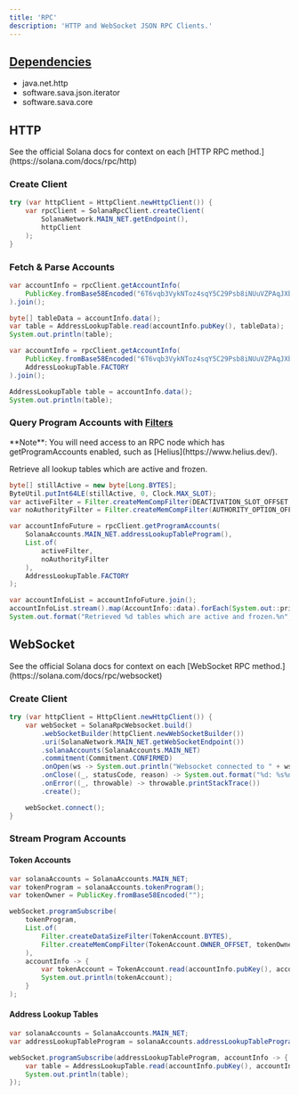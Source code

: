 ```yaml
---
title: 'RPC'
description: 'HTTP and WebSocket JSON RPC Clients.'
---
```


<Card title="GitHub Repository" icon="github" horizontal={true} href="https://github.com/sava-software/sava"/>

## [Dependencies](https://github.com/sava-software/sava/blob/main/sava-rpc/src/main/java/module-info.java)
  - java.net.http
  - software.sava.json.iterator
  - software.sava.core

## HTTP

<Info>
See the official Solana docs for context on each [HTTP RPC method.](https://solana.com/docs/rpc/http)
</Info>

### Create Client

```java
try (var httpClient = HttpClient.newHttpClient()) {
    var rpcClient = SolanaRpcClient.createClient(
        SolanaNetwork.MAIN_NET.getEndpoint(),
        httpClient
    );
}
```

### Fetch & Parse Accounts

```java
var accountInfo = rpcClient.getAccountInfo(
    PublicKey.fromBase58Encoded("6T6vqb3VykNToz4sqY5C29Psb8iNUuVZPAqJXbAgorVF"),
).join();

byte[] tableData = accountInfo.data();
var table = AddressLookupTable.read(accountInfo.pubKey(), tableData);
System.out.println(table);
```

```java
var accountInfo = rpcClient.getAccountInfo(
    PublicKey.fromBase58Encoded("6T6vqb3VykNToz4sqY5C29Psb8iNUuVZPAqJXbAgorVF"),
    AddressLookupTable.FACTORY
).join();

AddressLookupTable table = accountInfo.data();
System.out.println(table);
```

### Query Program Accounts with [Filters](https://solana.com/docs/rpc#filter-criteria)

<Info>
  **Note**: You will need access to an RPC node which has getProgramAccounts enabled, such as [Helius](https://www.helius.dev/).
</Info>

Retrieve all lookup tables which are active and frozen.

```java
byte[] stillActive = new byte[Long.BYTES];
ByteUtil.putInt64LE(stillActive, 0, Clock.MAX_SLOT);
var activeFilter = Filter.createMemCompFilter(DEACTIVATION_SLOT_OFFSET, stillActive);
var noAuthorityFilter = Filter.createMemCompFilter(AUTHORITY_OPTION_OFFSET, new byte[]{0});

var accountInfoFuture = rpcClient.getProgramAccounts(
    SolanaAccounts.MAIN_NET.addressLookupTableProgram(),
    List.of(
        activeFilter,
        noAuthorityFilter
    ),
    AddressLookupTable.FACTORY
);

var accountInfoList = accountInfoFuture.join();
accountInfoList.stream().map(AccountInfo::data).forEach(System.out::println);
System.out.format("Retrieved %d tables which are active and frozen.%n", accountInfoList.size());
```

## WebSocket

<Info>
See the official Solana docs for context on each [WebSocket RPC method.](https://solana.com/docs/rpc/websocket)
</Info>

### Create Client

```java
try (var httpClient = HttpClient.newHttpClient()) {
    var webSocket = SolanaRpcWebsocket.build()
        .webSocketBuilder(httpClient.newWebSocketBuilder())
        .uri(SolanaNetwork.MAIN_NET.getWebSocketEndpoint())
        .solanaAccounts(SolanaAccounts.MAIN_NET)
        .commitment(Commitment.CONFIRMED)
        .onOpen(ws -> System.out.println("Websocket connected to " + ws.endpoint()))
        .onClose((_, statusCode, reason) -> System.out.format("%d: %s%n", statusCode, reason))
        .onError((_, throwable) -> throwable.printStackTrace())
        .create();

    webSocket.connect();
}
```

### Stream Program Accounts

#### Token Accounts

```java
var solanaAccounts = SolanaAccounts.MAIN_NET;
var tokenProgram = solanaAccounts.tokenProgram();
var tokenOwner = PublicKey.fromBase58Encoded("");

webSocket.programSubscribe(
    tokenProgram,
    List.of(
        Filter.createDataSizeFilter(TokenAccount.BYTES),
        Filter.createMemCompFilter(TokenAccount.OWNER_OFFSET, tokenOwner)
    ),
    accountInfo -> {
        var tokenAccount = TokenAccount.read(accountInfo.pubKey(), accountInfo.data());
        System.out.println(tokenAccount);
    }
);
```

#### Address Lookup Tables

```java
var solanaAccounts = SolanaAccounts.MAIN_NET;
var addressLookupTableProgram = solanaAccounts.addressLookupTableProgram();

webSocket.programSubscribe(addressLookupTableProgram, accountInfo -> {
    var table = AddressLookupTable.read(accountInfo.pubKey(), accountInfo.data());
    System.out.println(table);
});
```
